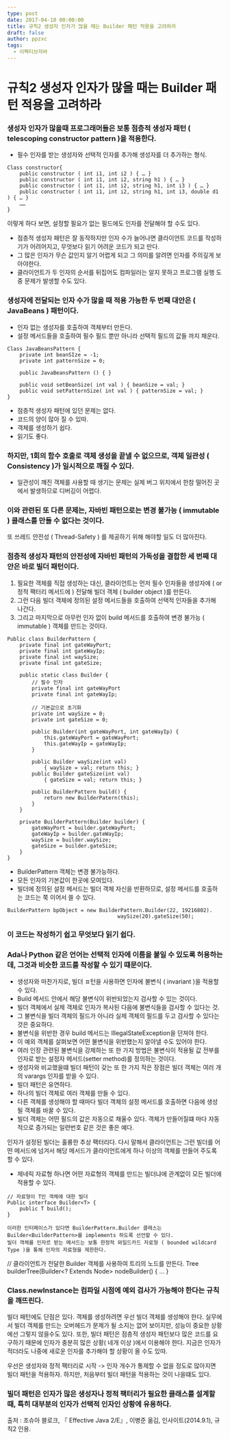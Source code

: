 ```yaml
---
type: post
date: 2017-04-10 00:00:00
title: 규칙2 생성자 인자가 많을 때는 Builder 패턴 적용을 고려하라
draft: false
author: ppzxc
tags:
  - 이펙티브자바
---
```


# 규칙2 생성자 인자가 많을 때는 Builder 패턴 적용을 고려하라

### 생성자 인자가 많을때 프로그래머들은 보통 점층적 생성자 패턴 ( telescoping constructor pattern )을 적용한다.

- 필수 인자를 받는 생성자와 선택적 인자를 추가해 생성자를 더 추가하는 형식.

```
Class constructor{
	public constructor ( int i1, int i2 ) { … }
	public constructor ( int i1, int i2, string h1 ) { … }
	public constructor ( int i1, int i2, string h1, int i3 ) { … }
	public constructor ( int i1, int i2, string h1, int i3, double d1 ) { … }
	……
}

```

이렇게 하다 보면, 설정할 필요가 없는 필드에도 인자를 전달해야 할 수도 있다.

- 점층적 생성자 패턴은 잘 동작하지만 인자 수가 늘어나면 클라이언트 코드를 작성하기가 어려어지고, 무엇보다 읽기 어려운 코드가 되고 만다.
- 그 많은 인자가 무슨 값인지 알기 어렵게 되고 그 의미를 알려면 인자를 주의깊게 보아야한다.
- 클라이언트가 두 인자의 순서를 뒤집어도 컴파일러는 알지 못하고 프로그램 실행 도중 문제가 발생할 수도 있다.

### 생성자에 전달되는 인자 수가 많을 때 적용 가능한 두 번째 대안은 ( JavaBeans ) 패턴이다.

- 인자 없는 생성자를 호출하여 객체부터 만든다.
- 설정 메서드들을 호출하여 필수 필드 뿐만 아니라 선택적 필드의 값들 까지 채운다.

```
Class JavaBeansPattern {
	private int beanSIze = -1;
	private int patternSize = 0;

	public JavaBeansPattern () { }

	public void setBeanSize( int val ) { beanSize = val; }
	public void setPatternSize( int val ) { patternSize = val; }
}

```

- 점층적 생성자 패턴에 있던 문제는 없다.
- 코드의 양이 많아 질 수 있따.
- 객체를 생성하기 쉽다.
- 읽기도 좋다.

### 하지만, 1회의 함수 호출로 객체 생성을 끝낼 수 없으므로, 객체 일관성 ( Consistency )가 일시적으로 깨질 수 있다.

- 일관성이 꺠진 객체를 사용할 때 생기는 문제는 실제 버그 위치에서 한참 떨어진 곳에서 발생하므로 디버깅이 어렵다.

### 이와 관련된 또 다른 문제는, 자바빈 패턴으로는 변경 불가능 ( immutable ) 클래스를 만들 수 없다는 것이다.

또 쓰레드 안전성 ( Thread-Safety ) 를 제공하기 위해 해야할 일도 더 많아진다.

### 점층적 생성자 패턴의 안전성에 자바빈 패턴의 가독성을 결합한 세 번째 대안은 바로 빌더 패턴이다.

1. 필요한 객체를 직접 생성하는 대신, 클라이언트는 먼저 필수 인자들을 생성자에 ( or 정적 팩터리 메서드에 ) 전달해 빌더 객체 ( builder object )를 만든다.
2. 그런 다음 빌더 객체에 정의된 설정 메서드들을 호출하여 선택적 인자들을 추가해 나간다.
3. 그리고 마지막으로 아무런 인자 없이 build 메서드를 호출하여 변경 불가능 ( immutable ) 객체를 만드는 것이다.

```
Public class BuilderPattern {
	private final int gateWayPort;
	private final int gateWayIp;
	private final int waySize;
	private final int gateSize;

	public static class Builder {
		// 필수 인자
		private final int gateWayPort
		private final int gateWayIp;

		// 기본값으로 초기화
		private int waySize = 0;
		private int gateSize = 0;

		public Builder(int gateWayPort, int gateWayIp) {
			this.gateWayPort = gateWayPort;
			this.gateWayIp = gateWayIp;
		}

		public Builder waySize(int val)
			{ waySize = val; return this; }
		public Builder gateSize(int val)
			{ gateSize = val; return this; }

		public BuilderPattern build() {
			return new BuilderPatern(this);
		}
	}

	private BuilderPattern(Builder builder) {
		gateWayPort = builder.gateWayPort;
		gateWayIp = builder.gateWayIp;
		waySize = builder.waySize;
		gateSize = builder.gateSize;
	}
}

```

- BuilderPattern 객체는 변경 불가능하다.
- 모든 인자의 기본값이 한곳에 모여있다.
- 빌더에 정의된 설정 메서드는 빌더 객체 자신을 반환하므로, 설정 메서드를 호출하는 코드는 쭉 이어서 쓸 수 있다.

```
BuilderPattern bpObject = new BuilderPattern.Builder(22, 19216802).
									waySize(20).gateSize(50);

```

### 이 코드는 작성하기 쉽고 무엇보다 읽기 쉽다.

### Ada나 Python 같은 언어는 선택적 인자에 이름을 붙일 수 있도록 허용하는데, 그것과 비슷한 코드를 작성할 수 있기 떄문이다.

- 생성자와 마찬가지로, 빌더 ㅍ턴을 사용하면 인자에 불변식 ( invariant )을 적용할 수 있다.
- Build 메서드 안에서 해당 불변식이 위반되었는지 검사할 수 있는 것이다.
- 빌더 객체에서 실제 객체로 인자가 복사된 다음에 불변식들을 검사할 수 있다는 것.
- 그 불변식을 빌더 객체의 필드가 아니라 실제 객체의 필드를 두고 검사할 수 있다는 것은 중요하다.
- 불변식을 위반한 경우 build 메서드는 IllegalStateException을 던져야 한다.
- 이 예외 객체를 살펴보면 어떤 불변식을 위반했는지 알아낼 수도 있어야 한다.
- 여러 인장 관련된 불변식을 강제하는 또 한 가지 방법은 불변식이 적용될 값 전부를 인자로 받는 설정자 메서드(setter method)를 정의하는 것이다.
- 생성자와 비교했을떄 빌더 패턴이 갖는 또 한 가지 작은 장점은 빌더 객체는 여러 개의 varargs 인자를 받을 수 있다.
- 빌더 패턴은 유연하다.
- 하나의 빌더 객체로 여러 객체를 만들 수 있다.
- 다른 객체를 생성해야 할 때마다 빌더 객체의 설정 메서드를 호출하면 다음에 생성될 객체를 바꿀 수 있다.
- 빌더 객체는 어떤 필드의 값은 자동으로 채울수 있다. 객체가 만들어질떄 마다 자동적으로 증가되는 일련번호 같은 것은 좋은 예다.

인자가 설정된 빌더는 훌륭한 추상 팩터리다. 다시 말해서 클라이언트는 그런 빌더를 어떤 메서드에 넘겨서 해당 메서드가 클라이언트에게 하나 이상의 객체를 만들어 주도록 할 수 있다.

- 제네릭 자료형 하나면 어떤 자료형의 객체를 만드는 빌더냐에 관계없이 모든 빌더에 적용할 수 있다.

```
// 자료형이 T인 객체에 대한 빌더
Public interface Builder<T> {
	public T build();
}

```
```
이러한 인터페이스가 있다면 BuilderPattern.Builder 클래스는 Builder<BuilderPattern>를 implements 하도록 선언할 수 있다.
빌더 객체를 인자르 받는 메서드는 보통 한정적 와일드카드 자료형 ( bounded wildcard Type )을 통해 인자의 자료형을 제한한다.
```

// 클라이언트가 전달한 Builder 객체를 사용하여 트리의 노드를 만든다.
Tree builderTree(Builder<? Extends Node> nodeBuilder() { … }

### Class.newInstance는 컴파일 시점에 예외 검사가 가능해야 한다는 규칙을 깨뜨린다.

빌더 패턴에도 단점은 있다. 객체를 생성하려면 우선 빌더 객체를 생성해야 한다.
실무에서 빌더 객체를 만드는 오버헤드가 문제가 될 소지는 없어 보이지만, 성능이 중요한 상황에선 그렇지 않을수도 있다.
또한, 빌더 패턴은 점층적 생성자 패턴보다 많은 코드를 요구하기 때문에 인자가 충분히 많은 상황( 네개 이상 )에서 이용해야 한다.
지금은 인자가 적더라도 나중에 새로운 인자를 추가해야 할 상황이 올 수도 있따.

우선은 생성자와 정적 팩터리로 시작 -> 인자 개수가 통제할 수 없을 정도로 많아지면 빌더 패턴을 적용하자.
하지만, 처음부터 빌더 패턴을 적용하는 것이 나을떄도 있다.

### 빌더 패턴은 인자가 많은 생성자나 정적 팩터리가 필요한 클래스를 설계할 때, 특히 대부분의 인자가 선택적 인자인 상황에 유용하다.

출처 : 조슈아 블로크, 『 Effective Java 2/E』, 이병준 옮김, 인사이트(2014.9.1), 규칙2 인용.
